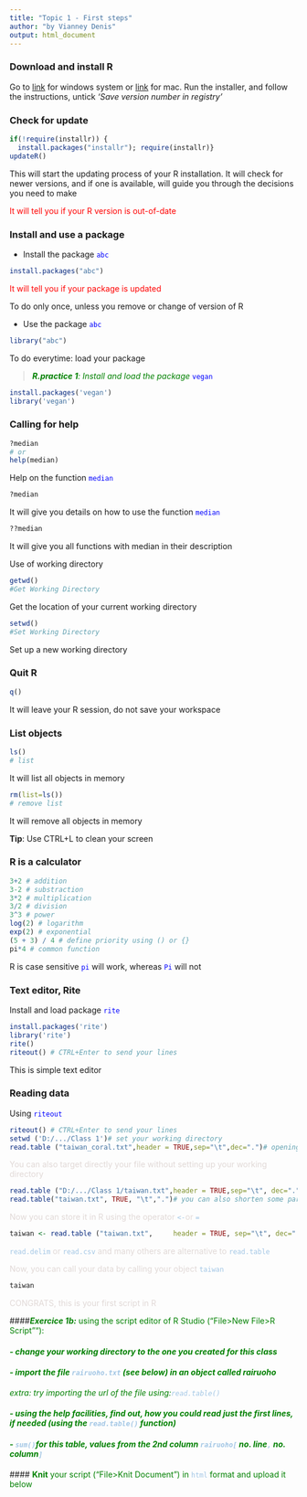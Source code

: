 ```yaml
---
title: "Topic 1 - First steps"
author: "by Vianney Denis"
output: html_document
---
```


\INSTALL

### Download and install R
Go to [link](http://cran.r-project.org/bin/windows/base/) for windows system or [link](https://cran.r-project.org/) for mac. 
Run the installer, and follow the instructions, untick *'Save version number in registry'* 

\UPDATE

### Check for update

```r
if(!require(installr)) {
  install.packages("installr"); require(installr)} 
updateR()
```

This will start the updating process of your R installation.  It will check for newer versions, and if one is available, will guide you through the decisions you need to make 

<span style="color: red"> It will tell you if your R version is out-of-date </span>

\PACKAGE

### Install and use a package

+ Install the package </span> <span style="color: blue">```abc```</span>

```r
install.packages("abc")
```

<span style="color: red"> It will tell you if your package is updated </span>

To do only once, unless you remove or change of version of R 

+ Use the package <span style="color: blue">```abc```</span>

```r
library("abc")
```

To do everytime: load your package 

> *<span style="color: green">**R.practice 1**: Install and load the package </span>* <span style="color: blue">```vegan```</span>

```r
install.packages('vegan')
library('vegan')
```

\HELP

### Calling for help

```r
?median
# or
help(median)
```

Help on the function <span style="color: blue">```median```</span>

```r
?median
```

It will give you details on how to use the function <span style="color: blue">```median```</span>

```r
??median
```
It will give you all functions with median in their description 
\WD

Use of working directory

```r
getwd()
#Get Working Directory
```

Get the location of your current working directory

```r
setwd()
#Set Working Directory
```

Set up a new working directory

\QUITR

### Quit R

```r
q()
```
It will leave your R session, do not save your workspace 

\OBJECTS

### List objects

```r
ls()
# list
```

It will list all objects in memory

```r
rm(list=ls())
# remove list
```

It will remove all objects in memory

**Tip**: Use CTRL+L to clean your screen

\RCALCULATOR

### R is a calculator

```r
3+2 # addition
3-2 # substraction
3*2 # multiplication
3/2 # division
3^3 # power
log(2) # logarithm
exp(2) # exponential
(5 + 3) / 4 # define priority using () or {} 
pi*4 # common function
```

R is case sensitive <span style="color: blue">```pi```</span> will work, whereas <span style="color: blue">```Pi```</span> will not </span> 

\EDITOR

### Text editor, Rite
Install and load package <span style="color: blue">```rite```</span> 

```r
install.packages('rite')
library('rite')
rite()
riteout() # CTRL+Enter to send your lines
```

This is simple text editor

\READINGDATA

### Reading data
Using <span style="color: blue">```riteout```</span>

```r
riteout() # CTRL+Enter to send your lines
setwd ('D:/.../Class 1')# set your working directory
read.table ("taiwan_coral.txt",header = TRUE,sep="\t",dec=".")# opening a simple datasheet
```

<span style="color: #e1d9d7"> You can also target directly your file without setting up your working directory </span>

```r
read.table ("D:/.../Class 1/taiwan.txt",header = TRUE,sep="\t", dec=".")# long version
read.table("taiwan.txt", TRUE, "\t",".")# you can also shorten some part once you get use to it, but be careful when using this
```

<span style="color: #e1d9d7"> Now you can store it in R using the operator</span> <span style="color: #a2c6e5">```<-```</span><span style="color: #e1d9d7">or</span> <span style="color: #a2c6e5">```=```</span>

```r
taiwan <- read.table ("taiwan.txt", 	header = TRUE, sep="\t", dec=".")
```
<span style="color: #a2c6e5">```read.delim```</span>
<span style="color: #e1d9d7">or</span>
<span style="color: #a2c6e5">```read.csv```</span> 
<span style="color: #e1d9d7"> and many others are alternative to</span>
<span style="color: #a2c6e5">```read.table```</span>  

<span style="color: #e1d9d7">Now, you can call your data by calling your object</span>
<span style="color: #a2c6e5">```taiwan```</span> 

```r
taiwan
```
<span style="color: #e1d9d7">CONGRATS, this is your first script in R</span>


####__*<span style="color: green">Exercice 1b:</span>*__ <span style="color: green">using the script editor of R Studio ("File>New File>R Script""):</span>

#### *<span style="color: green">- change your working directory to the one you created for this class</span>*

#### *<span style="color: green">- import the file <span style="color: #a2c6e5">```rairuoho.txt```</span> (see below) in an object called rairuoho </span>*

*<span style="color: green">extra: try importing the url of the file using:<span style="color:#a2c6e5">```read.table()```</span>*

#### *<span style="color: green">- using the help facilities, find out, how you could read just the first lines, if needed (using the <span style="color: #a2c6e5">```read.table()```</span> function) </span>*

#### *<span style="color: green">- <span style="color: #a2c6e5">```sum()```</span>for this table, values from the 2nd column <span style="color: #a2c6e5">```rairuoho```</span><span style="color: #a2c6e5">```[```</span> no. line<span style="color: #a2c6e5">```,```</span> no. column<span style="color: #a2c6e5">```]```</span> </span>*


####<span style="color: green"> **Knit** your script ("File>Knit Document") in <span style="color: #a2c6e5">`html`</span> format and upload it below</span>
